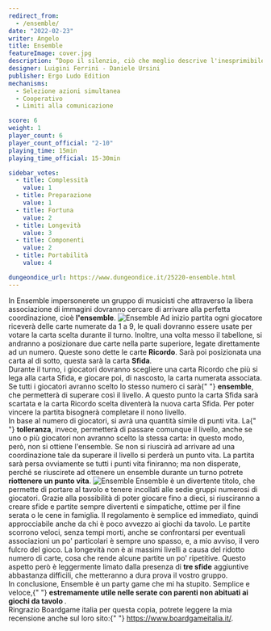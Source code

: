 ```yaml
---
redirect_from:
  - /ensemble/
date: "2022-02-23"
writer: Angelo
title: Ensemble
featureImage: cover.jpg
description: “Dopo il silenzio, ciò che meglio descrive l'inesprimibile è la musica.”
designer: Luigini Ferrini - Daniele Ursini
publisher: Ergo Ludo Edition
mechanisms:
  - Selezione azioni simultanea
  - Cooperativo
  - Limiti alla comunicazione

score: 6
weight: 1
player_count: 6
player_count_official: "2-10"
playing_time: 15min
playing_time_official: 15-30min

sidebar_votes:
  - title: Complessità
    value: 1
  - title: Preparazione
    value: 1
  - title: Fortuna
    value: 2
  - title: Longevità
    value: 3
  - title: Componenti
    value: 2
  - title: Portabilità
    value: 4

dungeondice_url: https://www.dungeondice.it/25220-ensemble.html
---
```


<Setting>
  In Ensemble impersonerete un gruppo di musicisti che attraverso la libera
  associazione di immagini dovranno cercare di arrivare alla perfetta
  coordinazione, cioè <strong>l'ensemble</strong>.
</Setting>

<img src="./game1.jpg" alt="Ensemble" />

<Rules>
  Ad inizio partita ogni giocatore riceverà delle carte numerate da 1 a 9, le
  quali dovranno essere usate per votare la carta scelta durante il turno.
  Inoltre, una volta messo il tabellone, si andranno a posizionare due carte
  nella parte superiore, legate direttamente ad un numero. Queste sono dette le
  carte <strong>Ricordo</strong>. Sarà poi posizionata una carta al di sotto,
  questa sarà la carta <strong>Sfida</strong>.
  <br />
  Durante il turno, i giocatori dovranno scegliere una carta Ricordo che più si
  lega alla carta Sfida, e giocare poi, di nascosto, la carta numerata
  associata. Se tutti i giocatori avranno scelto lo stesso numero ci sarà{" "}
  <strong>ensemble</strong>, che permetterà di superare così il livello. A
  questo punto la carta Sfida sarà scartata e la carta Ricordo scelta diventerà
  la nuova carta Sfida. Per poter vincere la partita bisognerà completare il
  nono livello.
  <br />
  In base al numero di giocatori, si avrà una quantità simile di punti vita. La{" "}
  <strong>tolleranza</strong>, invece, permetterà di passare comunque il
  livello, anche se uno o più giocatori non avranno scelto la stessa carta: in
  questo modo, però, non si ottiene l'ensemble. Se non si riuscirà ad arrivare
  ad una coordinazione tale da superare il livello si perderà un punto vita. La
  partita sarà persa ovviamente se tutti i punti vita finiranno; ma non
  disperate, perché se riuscirete ad ottenere un ensemble durante un turno
  potrete <strong>riottenere un punto vita</strong>.
</Rules>

<img src="./game2.jpg" alt="Ensemble" />

<Feedback>
  Ensemble è un divertente titolo, che permette di portare al tavolo e tenere
  incollati alle sedie gruppi numerosi di giocatori. Grazie alla possibilità di
  poter giocare fino a dieci, si riusciranno a creare sfide e partite sempre
  divertenti e simpatiche, ottime per il fine serata o le cene in famiglia. Il
  regolamento è semplice ed immediato, quindi approcciabile anche da chi è poco
  avvezzo ai giochi da tavolo. Le partite scorrono veloci, senza tempi morti,
  anche se confrontarsi per eventuali associazioni un po' particolari è sempre
  uno spasso, e, a mio avviso, il vero fulcro del gioco. La longevità non è ai
  massimi livelli a causa del ridotto numero di carte, cosa che rende alcune
  partite un po' ripetitive. Questo aspetto però è leggermente limato dalla
  presenza di <strong>tre sfide</strong> aggiuntive abbastanza difficili, che
  metteranno a dura prova il vostro gruppo.
  <br />
  In conclusione, Ensemble è un party game che mi ha stupito. Semplice e veloce,{" "}
  <strong>
    estremamente utile nelle serate con parenti non abituati ai giochi da tavolo
  </strong>
  .<br />
  Ringrazio Boardgame italia per questa copia, potrete leggere la mia recensione
  anche sul loro sito:{" "}
  <a href="https://www.boardgameitalia.it/">https://www.boardgameitalia.it/</a>.
</Feedback>

<Instagram id="CaUX3gqD5mY" />
